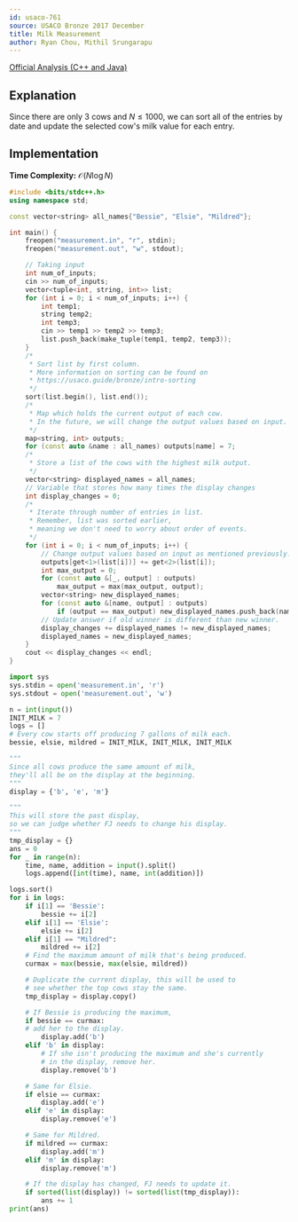 ```yaml
---
id: usaco-761
source: USACO Bronze 2017 December
title: Milk Measurement
author: Ryan Chou, Mithil Srungarapu
---
```


[Official Analysis (C++ and Java)](http://www.usaco.org/current/data/sol_measurement_bronze_dec17.html)

## Explanation

Since there are only $3$ cows and $N \leq 1000$, we can sort all of the entries
by date and update the selected cow's milk value for each entry.

## Implementation

**Time Complexity:** $\mathcal{O}(N \log N)$

<LanguageSection>
<CPPSection>

```cpp
#include <bits/stdc++.h>
using namespace std;

const vector<string> all_names{"Bessie", "Elsie", "Mildred"};

int main() {
	freopen("measurement.in", "r", stdin);
	freopen("measurement.out", "w", stdout);

	// Taking input
	int num_of_inputs;
	cin >> num_of_inputs;
	vector<tuple<int, string, int>> list;
	for (int i = 0; i < num_of_inputs; i++) {
		int temp1;
		string temp2;
		int temp3;
		cin >> temp1 >> temp2 >> temp3;
		list.push_back(make_tuple(temp1, temp2, temp3));
	}
	/*
	 * Sort list by first column.
	 * More information on sorting can be found on
	 * https://usaco.guide/bronze/intro-sorting
	 */
	sort(list.begin(), list.end());
	/*
	 * Map which holds the current output of each cow.
	 * In the future, we will change the output values based on input.
	 */
	map<string, int> outputs;
	for (const auto &name : all_names) outputs[name] = 7;
	/*
	 * Store a list of the cows with the highest milk output.
	 */
	vector<string> displayed_names = all_names;
	// Variable that stores how many times the display changes
	int display_changes = 0;
	/*
	 * Iterate through number of entries in list.
	 * Remember, list was sorted earlier,
	 * meaning we don't need to worry about order of events.
	 */
	for (int i = 0; i < num_of_inputs; i++) {
		// Change output values based on input as mentioned previously.
		outputs[get<1>(list[i])] += get<2>(list[i]);
		int max_output = 0;
		for (const auto &[_, output] : outputs)
			max_output = max(max_output, output);
		vector<string> new_displayed_names;
		for (const auto &[name, output] : outputs)
			if (output == max_output) new_displayed_names.push_back(name);
		// Update answer if old winner is different than new winner.
		display_changes += displayed_names != new_displayed_names;
		displayed_names = new_displayed_names;
	}
	cout << display_changes << endl;
}
```

</CPPSection>
<PySection>

```py
import sys
sys.stdin = open('measurement.in', 'r')
sys.stdout = open('measurement.out', 'w')

n = int(input())
INIT_MILK = 7
logs = []
# Every cow starts off producing 7 gallons of milk each.
bessie, elsie, mildred = INIT_MILK, INIT_MILK, INIT_MILK

"""
Since all cows produce the same amount of milk,
they'll all be on the display at the beginning.
"""
display = {'b', 'e', 'm'}

"""
This will store the past display,
so we can judge whether FJ needs to change his display.
"""
tmp_display = {}
ans = 0
for _ in range(n):
	time, name, addition = input().split()
	logs.append([int(time), name, int(addition)])

logs.sort()
for i in logs:
	if i[1] == 'Bessie':
		bessie += i[2]
	elif i[1] == 'Elsie':
		elsie += i[2]
	elif i[1] == "Mildred":
		mildred += i[2]
	# Find the maximum amount of milk that's being produced.
	curmax = max(bessie, max(elsie, mildred))

	# Duplicate the current display, this will be used to
	# see whether the top cows stay the same.
	tmp_display = display.copy()

	# If Bessie is producing the maximum,
	if bessie == curmax:
	# add her to the display.
		display.add('b')
	elif 'b' in display:
		# If she isn't producing the maximum and she's currently
		# in the display, remove her.
		display.remove('b')

	# Same for Elsie.
	if elsie == curmax:
		display.add('e')
	elif 'e' in display:
		display.remove('e')

	# Same for Mildred.
	if mildred == curmax:
		display.add('m')
	elif 'm' in display:
		display.remove('m')

	# If the display has changed, FJ needs to update it.
	if sorted(list(display)) != sorted(list(tmp_display)):
		ans += 1
print(ans)
```

</PySection>

</LanguageSection>
